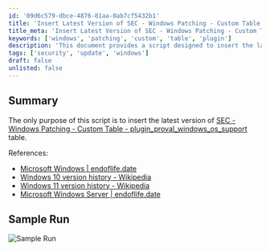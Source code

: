 ```yaml
---
id: '09d6c579-dbce-4876-81aa-0ab7cf5432b1'
title: 'Insert Latest Version of SEC - Windows Patching - Custom Table'
title_meta: 'Insert Latest Version of SEC - Windows Patching - Custom Table'
keywords: ['windows', 'patching', 'custom', 'table', 'plugin']
description: 'This document provides a script designed to insert the latest version of the SEC - Windows Patching - Custom Table plugin, ensuring your systems are updated with the most recent Windows versions and their support status.'
tags: ['security', 'update', 'windows']
draft: false
unlisted: false
---
```

## Summary

The only purpose of this script is to insert the latest version of [SEC - Windows Patching - Custom Table - plugin_proval_windows_os_support](https://proval.itglue.com/DOC-5078775-7780690) table.

References:
- [Microsoft Windows | endoflife.date](https://endoflife.date/windows)
- [Windows 10 version history - Wikipedia](https://en.wikipedia.org/wiki/Windows_10_version_history)
- [Windows 11 version history - Wikipedia](https://en.wikipedia.org/wiki/Windows_11_version_history)
- [Microsoft Windows Server | endoflife.date](https://endoflife.date/windows-server)

## Sample Run

![Sample Run](../../../static/img/MySQL---Table---Create-(plugin_proval_windows_os_support)/image_1.png)












